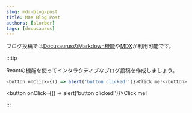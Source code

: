 ```yaml
---
slug: mdx-blog-post
title: MDX Blog Post
authors: [slorber]
tags: [docusaurus]
---
```


ブログ投稿では[DocusaurusのMarkdown機能](https://docusaurus.io/docs/markdown-features)や[MDX](https://mdxjs.com/)が利用可能です。

:::tip

Reactの機能を使ってインタラクティブなブログ投稿を作成しましょう。

```js
<button onClick={() => alert('button clicked!')}>Click me!</button>
```

<button onClick={() => alert('button clicked!')}>Click me!</button>

:::